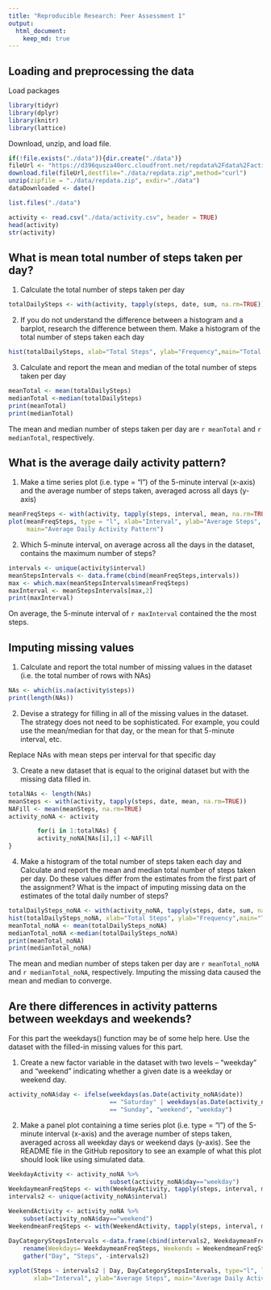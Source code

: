 ```yaml
---
title: "Reproducible Research: Peer Assessment 1"
output: 
  html_document:
    keep_md: true
---
```



## Loading and preprocessing the data
Load packages
```r
library(tidyr)
library(dplyr)
library(knitr)
library(lattice)
```

Download, unzip, and load file.
```r
if(!file.exists("./data")){dir.create("./data")}
fileUrl <- "https://d396qusza40orc.cloudfront.net/repdata%2Fdata%2Factivity.zip"
download.file(fileUrl,destfile="./data/repdata.zip",method="curl")
unzip(zipfile = "./data/repdata.zip", exdir="./data")
dataDownloaded <- date()

list.files("./data")

activity <- read.csv("./data/activity.csv", header = TRUE)
head(activity)
str(activity)
```

## What is mean total number of steps taken per day?
1. Calculate the total number of steps taken per day
```r
totalDailySteps <- with(activity, tapply(steps, date, sum, na.rm=TRUE))
```

2. If you do not understand the difference between a histogram and a barplot, research the difference between them. Make a histogram of the total number of steps taken each day
```r
hist(totalDailySteps, xlab="Total Steps", ylab="Frequency",main="Total Steps per Day")
```
3. Calculate and report the mean and median of the total number of steps taken per day
```r
meanTotal <- mean(totalDailySteps)
medianTotal <-median(totalDailySteps)
print(meanTotal)
print(medianTotal)
```

The mean and median number of steps taken per day are `r meanTotal` and `r medianTotal`, respectively.

## What is the average daily activity pattern?
1. Make a time series plot (i.e. type = "l") of the 5-minute interval (x-axis) and the average number of steps taken, averaged across all days (y-axis)
```r
meanFreqSteps <- with(activity, tapply(steps, interval, mean, na.rm=TRUE))
plot(meanFreqSteps, type = "l", xlab="Interval", ylab="Average Steps", 
     main="Average Daily Activity Pattern")
```

2. Which 5-minute interval, on average across all the days in the dataset, contains the maximum number of steps?
```r
intervals <- unique(activity$interval)
meanStepsIntervals <- data.frame(cbind(meanFreqSteps,intervals))
max <- which.max(meanStepsIntervals$meanFreqSteps)
maxInterval <- meanStepsIntervals[max,2]
print(maxInterval)
```

On average, the 5-minute interval of `r maxInterval` contained the the most steps.

## Imputing missing values
1. Calculate and report the total number of missing values in the dataset (i.e. the total number of rows with NAs)
```r
NAs <- which(is.na(activity$steps))
print(length(NAs))
```
2. Devise a strategy for filling in all of the missing values in the dataset. The strategy does not need to be sophisticated. For example, you could use the mean/median for that day, or the mean for that 5-minute interval, etc.

Replace NAs with mean steps per interval for that specific day

3. Create a new dataset that is equal to the original dataset but with the missing data filled in.
```r
totalNAs <- length(NAs)
meanSteps <- with(activity, tapply(steps, date, mean, na.rm=TRUE))
NAFill <- mean(meanSteps, na.rm=TRUE)
activity_noNA <- activity

        for(i in 1:totalNAs) {
        activity_noNA[NAs[i],1] <-NAFill
}
```

4. Make a histogram of the total number of steps taken each day and Calculate and report the mean and median total number of steps taken per day. Do these values differ from the estimates from the first part of the assignment? What is the impact of imputing missing data on the estimates of the total daily number of steps?
```r
totalDailySteps_noNA <- with(activity_noNA, tapply(steps, date, sum, na.rm=TRUE))
hist(totalDailySteps_noNA, xlab="Total Steps", ylab="Frequency",main="Total Steps per Day")
meanTotal_noNA <- mean(totalDailySteps_noNA)
medianTotal_noNA <-median(totalDailySteps_noNA)
print(meanTotal_noNA)
print(medianTotal_noNA)
```

The mean and median number of steps taken per day are `r meanTotal_noNA` and `r medianTotal_noNA`, respectively. Imputing the missing data caused the mean and median to converge.

## Are there differences in activity patterns between weekdays and weekends?
For this part the weekdays() function may be of some help here. Use the dataset with the filled-in missing values for this part.

1. Create a new factor variable in the dataset with two levels – “weekday” and “weekend” indicating whether a given date is a weekday or weekend day.
```r
activity_noNA$day <- ifelse(weekdays(as.Date(activity_noNA$date)) 
                            == "Saturday" | weekdays(as.Date(activity_noNA$date)) 
                            == "Sunday", "weekend", "weekday")
```

2. Make a panel plot containing a time series plot (i.e. type = "l") of the 5-minute interval (x-axis) and the average number of steps taken, averaged across all weekday days or weekend days (y-axis). See the README file in the GitHub repository to see an example of what this plot should look like using simulated data.
```r
WeekdayActivity <- activity_noNA %>%
                            subset(activity_noNA$day=="weekday")
WeekdaymeanFreqSteps <- with(WeekdayActivity, tapply(steps, interval, mean, na.rm=TRUE))
intervals2 <- unique(activity_noNA$interval)

WeekendActivity <- activity_noNA %>%
    subset(activity_noNA$day=="weekend")
WeekendmeanFreqSteps <- with(WeekendActivity, tapply(steps, interval, mean, na.rm=TRUE))

DayCategoryStepsIntervals <-data.frame(cbind(intervals2, WeekdaymeanFreqSteps, WeekendmeanFreqSteps)) %>%
    rename(Weekdays= WeekdaymeanFreqSteps, Weekends = WeekendmeanFreqSteps) %>%                    
    gather("Day", "Steps", -intervals2)
                        
xyplot(Steps ~ intervals2 | Day, DayCategoryStepsIntervals, type="l", layout = c(1,2),
       xlab="Interval", ylab="Average Steps", main="Average Daily Activity Pattern")
```